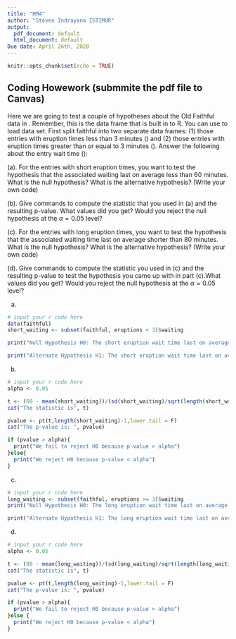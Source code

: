 ---
title: "HM4"
author: "Steven Indrayana ISTIMUR"
output:
  pdf_document: default
  html_document: default
Due date: April 26th, 2020
---

```{r setup, include=FALSE}
knitr::opts_chunk$set(echo = TRUE)
```
## Coding Howework (submmite the pdf file to Canvas)
Here we are going to test a couple of hypotheses about the Old Faithful data
in \text{R}. Remember, this is the \verb+faithful+ data frame that is built in to R. You can use \verb+data(faithful)+ to load data set. First split faithful into two separate data frames: (1) those entries with eruption times less than 3 minutes
(\verb+eruptions < 3+) and (2) those entries with eruption times greater than or equal
to 3 minutes (\verb+eruptions >= 3+). Answer the following about the entry wait time
(\verb+waiting+):

(a). For the entries with short eruption times, you want to test the hypothesis that the associated waiting last on average less than 60 minutes. What is the null hypothesis?
What is the alternative hypothesis? (Write your own code)

(b). Give \verb+R+ commands to compute the statistic that you used in (a) and the resulting p-value. What values did you get? Would you reject the null hypothesis
at the $\alpha = 0.05$ level?

(c). For the entries with long eruption times, you want to test the hypothesis that the
associated waiting time last on average shorter than 80 minutes. What is the null
hypothesis? What is the alternative hypothesis? (Write your own code)

(d). Give \verb+R+ commands to compute the statistic you used in (c) and the resulting p-value to test the hypothesis you came up with in part (c).What values did you get? Would you reject the null hypothesis at the $\alpha = 0.05$ level?


(a)
```{r sample a}
# input your r code here
data(faithful)
short_waiting <- subset(faithful, eruptions < 3)$waiting

print("Null Hypothesis H0: The short eruption wait time last on average for 60 minutes")

print("Alternate Hypothesis H1: The short eruption wait time last on average less than 60 minutes")
```

(b)
```{r sample b}
# input your r code here
alpha <- 0.05

t <- (60 - mean(short_waiting))/(sd(short_waiting)/sqrt(length(short_waiting)))
cat("The statistic is", t)

pvalue <- pt(t,length(short_waiting)-1,lower.tail = F)
cat("The p-value is: ", pvalue)

if (pvalue > alpha){
  print("We fail to reject H0 because p-value > alpha")
}else{
  print("We reject H0 because p-value < alpha")
}
```

(c)
```{r sample c}
# input your r code here
long_waiting <- subset(faithful, eruptions >= 3)$waiting
print("Null Hypothesis H0: The long eruption wait time last on average for 80 minutes")

print("Alternate Hypothesis H1: The long eruption wait time last on average less than 80 minutes")
```

(d)
```{r sample d}
# input your r code here
alpha <- 0.05

t <- (80 - mean(long_waiting))/(sd(long_waiting)/sqrt(length(long_waiting)))
cat("The statistic is", t)

pvalue <- pt(t,length(long_waiting)-1,lower.tail = F)
cat("The p-value is: ", pvalue)

if (pvalue > alpha){
  print("We fail to reject H0 because p-value > alpha")
}else {
  print("We reject H0 because p-value < alpha")
}
```
